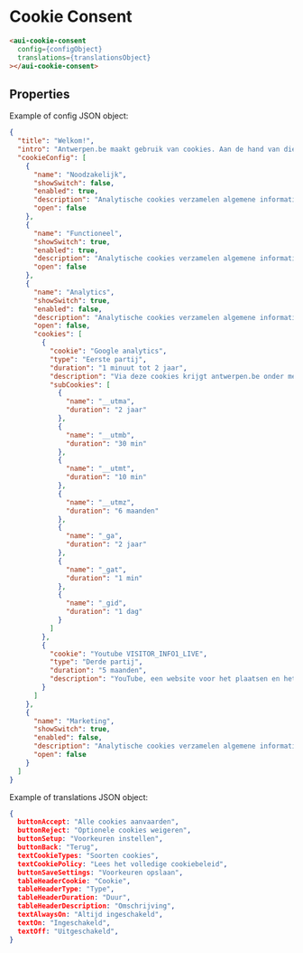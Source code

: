 
<Meta title="Components/Cookie Consent" of={CookieConsentStory} />

# Cookie Consent

```html
<aui-cookie-consent
  config={configObject}
  translations={translationsObject}
></aui-cookie-consent>
```

## Properties

<Controls />

Example of config JSON object:

```json
{
  "title": "Welkom!",
  "intro": "Antwerpen.be maakt gebruik van cookies. Aan de hand van die cookies verzamelt en analyseert Antwerpen.be informatie over uw bezoek. Genieten van een optimale A-ervaring? Bevestig met alle cookies toestaan. Stel voorkeuren in en bepaal welke informatie u met Antwerpen deelt. Houd er rekening mee dat bepaalde media enkel beschikbaar zijn indien u de cookies ervan aanvaardt. Antwerpen.be bewaart cookievoorkeuren. U kan ze aanpassen via cookies beheren. Meer weten? Raadpleeg onze Cookieverklaring. Antwerpen.be waardeert uw vertrouwen en wenst u een verrijkende surfervaring toe!",
  "cookieConfig": [
    {
      "name": "Noodzakelijk",
      "showSwitch": false,
      "enabled": true,
      "description": "Analytische cookies verzamelen algemene informatie over de manier waarop onze website wordt gebruikt. Op basis van deze informatie kunnen wij een statische analyse maken van het gebruik van de website. Op basis van deze analyse kunnen wij de structuur, navigatie en inhoud van onze website gebruiksvriendelijker maken en verbeteren.",
      "open": false
    },
    {
      "name": "Functioneel",
      "showSwitch": true,
      "enabled": true,
      "description": "Analytische cookies verzamelen algemene informatie over de manier waarop onze website wordt gebruikt. Op basis van deze informatie kunnen wij een statische analyse maken van het gebruik van de website. Op basis van deze analyse kunnen wij de structuur, navigatie en inhoud van onze website gebruiksvriendelijker maken en verbeteren.",
      "open": false
    },
    {
      "name": "Analytics",
      "showSwitch": true,
      "enabled": false,
      "description": "Analytische cookies verzamelen algemene informatie over de manier waarop onze website wordt gebruikt. Op basis van deze informatie kunnen wij een statische analyse maken van het gebruik van de website. Op basis van deze analyse kunnen wij de structuur, navigatie en inhoud van onze website gebruiksvriendelijker maken en verbeteren.",
      "open": false,
      "cookies": [
        {
          "cookie": "Google analytics",
          "type": "Eerste partij",
          "duration": "1 minuut tot 2 jaar",
          "description": "Via deze cookies krijgt antwerpen.be onder meer informatie over het aantal (unieke) bezoekers, de bezoekerssessies, hoe de bezoekers de site gebruiken en via welk kanaal (sociale media, zoekrobots, etc.) antwerpen.be werd bereikt. Google Analytics geeft vervolgens inzicht in deze data aan de hand van een analyserapport. Lees hier het privacybeleid van Google.",
          "subCookies": [
            {
              "name": "__utma",
              "duration": "2 jaar"
            },
            {
              "name": "__utmb",
              "duration": "30 min"
            },
            {
              "name": "__utmt",
              "duration": "10 min"
            },
            {
              "name": "__utmz",
              "duration": "6 maanden"
            },
            {
              "name": "_ga",
              "duration": "2 jaar"
            },
            {
              "name": "_gat",
              "duration": "1 min"
            },
            {
              "name": "_gid",
              "duration": "1 dag"
            }
          ]
        },
        {
          "cookie": "Youtube VISITOR_INFO1_LIVE",
          "type": "Derde partij",
          "duration": "5 maanden",
          "description": "YouTube, een website voor het plaatsen en het delen van video’s, gebruikt cookies om data te verzamelen van individuele bezoekers en om na te gaan welke functies of voorkeuren door bepaalde gebruikers werden geselecteerd. Lees hier het privacybeleid van YouTube."
        }
      ]
    },
    {
      "name": "Marketing",
      "showSwitch": true,
      "enabled": false,
      "description": "Analytische cookies verzamelen algemene informatie over de manier waarop onze website wordt gebruikt. Op basis van deze informatie kunnen wij een statische analyse maken van het gebruik van de website. Op basis van deze analyse kunnen wij de structuur, navigatie en inhoud van onze website gebruiksvriendelijker maken en verbeteren.",
      "open": false
    }
  ]
}
```

Example of translations JSON object:

```json
{
  buttonAccept: "Alle cookies aanvaarden",
  buttonReject: "Optionele cookies weigeren",
  buttonSetup: "Voorkeuren instellen",
  buttonBack: "Terug",
  textCookieTypes: "Soorten cookies",
  textCookiePolicy: "Lees het volledige cookiebeleid",
  buttonSaveSettings: "Voorkeuren opslaan",
  tableHeaderCookie: "Cookie",
  tableHeaderType: "Type",
  tableHeaderDuration: "Duur",
  tableHeaderDescription: "Omschrijving",
  textAlwaysOn: "Altijd ingeschakeld",
  textOn: "Ingeschakeld",
  textOff: "Uitgeschakeld",
}
```
